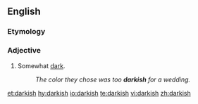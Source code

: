 ==English==

===Etymology===
{{suffix|dark|ish|lang=en}}

===Adjective===
{{en-adj}}

# Somewhat [[dark]].
#: ''The color they chose was too '''darkish''' for a wedding.''

[[et:darkish]]
[[hy:darkish]]
[[io:darkish]]
[[te:darkish]]
[[vi:darkish]]
[[zh:darkish]]